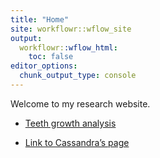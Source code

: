 ```yaml
---
title: "Home"
site: workflowr::wflow_site
output:
  workflowr::wflow_html:
    toc: false
editor_options:
  chunk_output_type: console
---
```


Welcome to my research website.



* [Teeth growth analysis](teeth.html)




* [Link to Cassandra's page](https://cazeredotseng.github.io/myproject/)
